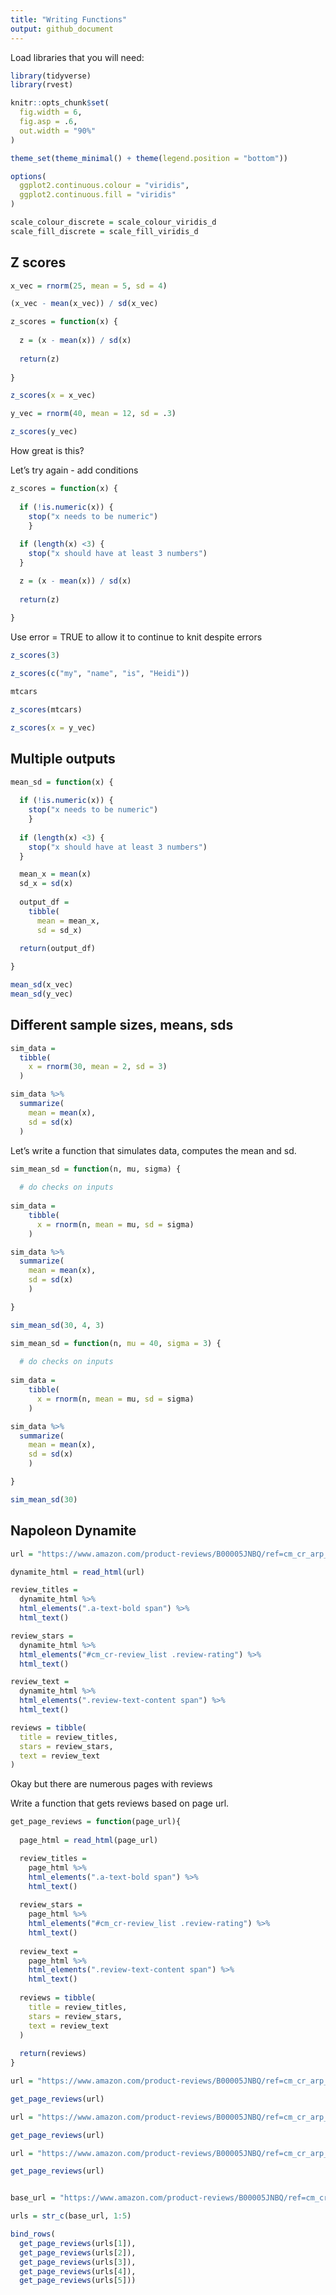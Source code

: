 ```yaml
---
title: "Writing Functions"
output: github_document
---
```


Load libraries that you will need:

```r
library(tidyverse)
library(rvest)

knitr::opts_chunk$set(
  fig.width = 6,
  fig.asp = .6,
  out.width = "90%"
)

theme_set(theme_minimal() + theme(legend.position = "bottom"))

options(
  ggplot2.continuous.colour = "viridis",
  ggplot2.continuous.fill = "viridis"
)

scale_colour_discrete = scale_colour_viridis_d
scale_fill_discrete = scale_fill_viridis_d
```


## Z scores

```r
x_vec = rnorm(25, mean = 5, sd = 4)

(x_vec - mean(x_vec)) / sd(x_vec)

z_scores = function(x) {
  
  z = (x - mean(x)) / sd(x)
  
  return(z)
  
}

z_scores(x = x_vec)

y_vec = rnorm(40, mean = 12, sd = .3)

z_scores(y_vec)
```

How great is this?

Let's try again - add conditions

```r
z_scores = function(x) {
  
  if (!is.numeric(x)) {
    stop("x needs to be numeric")
    }
  
  if (length(x) <3) {
    stop("x should have at least 3 numbers")
  }

  z = (x - mean(x)) / sd(x)
  
  return(z)
  
}

```

Use error = TRUE to allow it to continue to knit despite errors
```r
z_scores(3)

z_scores(c("my", "name", "is", "Heidi"))

mtcars

z_scores(mtcars)

z_scores(x = y_vec)
```

## Multiple outputs

```r
mean_sd = function(x) {
  
  if (!is.numeric(x)) {
    stop("x needs to be numeric")
    }
  
  if (length(x) <3) {
    stop("x should have at least 3 numbers")
  }

  mean_x = mean(x)
  sd_x = sd(x)
        
  output_df = 
    tibble(
      mean = mean_x,
      sd = sd_x)

  return(output_df)
  
}

mean_sd(x_vec)
mean_sd(y_vec)
```

## Different sample sizes, means, sds

```r
sim_data = 
  tibble(
    x = rnorm(30, mean = 2, sd = 3)
  )

sim_data %>% 
  summarize(
    mean = mean(x),
    sd = sd(x)
  )
```

Let's write a function that simulates data, computes the mean and sd.

```r
sim_mean_sd = function(n, mu, sigma) {
  
  # do checks on inputs
  
sim_data = 
    tibble(
      x = rnorm(n, mean = mu, sd = sigma)
    )

sim_data %>% 
  summarize(
    mean = mean(x),
    sd = sd(x)
    )

}

sim_mean_sd(30, 4, 3)

```

```r
sim_mean_sd = function(n, mu = 40, sigma = 3) {
  
  # do checks on inputs
  
sim_data = 
    tibble(
      x = rnorm(n, mean = mu, sd = sigma)
    )

sim_data %>% 
  summarize(
    mean = mean(x),
    sd = sd(x)
    )

}

sim_mean_sd(30)

```

## Napoleon Dynamite

```r
url = "https://www.amazon.com/product-reviews/B00005JNBQ/ref=cm_cr_arp_d_viewopt_rvwer?ie=UTF8&reviewerType=avp_only_reviews&sortBy=recent&pageNumber=1"

dynamite_html = read_html(url)

review_titles = 
  dynamite_html %>%
  html_elements(".a-text-bold span") %>%
  html_text()

review_stars = 
  dynamite_html %>%
  html_elements("#cm_cr-review_list .review-rating") %>%
  html_text()

review_text = 
  dynamite_html %>%
  html_elements(".review-text-content span") %>%
  html_text()

reviews = tibble(
  title = review_titles,
  stars = review_stars,
  text = review_text
)
```

Okay but there are numerous pages with reviews

Write a function that gets reviews based on page url.

```r
get_page_reviews = function(page_url){
  
  page_html = read_html(page_url)

  review_titles = 
    page_html %>%
    html_elements(".a-text-bold span") %>%
    html_text()
  
  review_stars = 
    page_html %>%
    html_elements("#cm_cr-review_list .review-rating") %>%
    html_text()
  
  review_text = 
    page_html %>%
    html_elements(".review-text-content span") %>%
    html_text()
  
  reviews = tibble(
    title = review_titles,
    stars = review_stars,
    text = review_text
  )
  
  return(reviews)
}

url = "https://www.amazon.com/product-reviews/B00005JNBQ/ref=cm_cr_arp_d_viewopt_rvwer?ie=UTF8&reviewerType=avp_only_reviews&sortBy=recent&pageNumber=1"

get_page_reviews(url)

url = "https://www.amazon.com/product-reviews/B00005JNBQ/ref=cm_cr_arp_d_viewopt_rvwer?ie=UTF8&reviewerType=avp_only_reviews&sortBy=recent&pageNumber=2"

get_page_reviews(url)

url = "https://www.amazon.com/product-reviews/B00005JNBQ/ref=cm_cr_arp_d_viewopt_rvwer?ie=UTF8&reviewerType=avp_only_reviews&sortBy=recent&pageNumber=3"

get_page_reviews(url)


base_url = "https://www.amazon.com/product-reviews/B00005JNBQ/ref=cm_cr_arp_d_viewopt_rvwer?ie=UTF8&reviewerType=avp_only_reviews&sortBy=recent&pageNumber="

urls = str_c(base_url, 1:5)

bind_rows(
  get_page_reviews(urls[1]),
  get_page_reviews(urls[2]),
  get_page_reviews(urls[3]),
  get_page_reviews(urls[4]),
  get_page_reviews(urls[5]))
```

